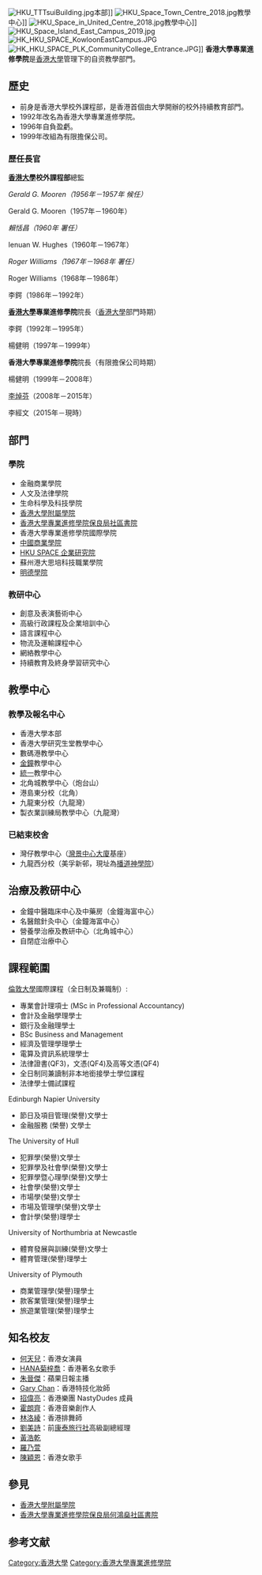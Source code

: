 {{Infobox University
| name = 香港大學專業進修學院
| native_name = HKU School of Professional and Continuing Education
| image = [[File:HKUSPACE_logo.svg|250px]]
|established =1957年5月21日
|chairman_label=主席
|chairman=[[陳坤耀|陳坤耀]] <small>''董事局主席''</small>
|dean        = 李經文
| head_label=副院長
| head =陳阮德徽 <small>''常務副院長（行政及資源）／物流及運輸課程中心總監''</small><br>陳龍生 <small>''常務副院長／[[香港大學附屬學院|附屬學院]]校長''</small><br>盧兆興 <small>''常務副院長（文學及科學）／生命科學及科技學院總監''</small><br>祁樂彬 <small>''常務副院長（學務）''</small><br>[[劉寧榮|劉寧榮]] <small>''常務副院長（商學及中國發展）／中國商業學院執行院長 / 香港大學SPACE企業研究院執行院長／金融商業學院總監／蘇州港大思培學院支援辦公室總監''</small>
| students =21,196(2018/19)<ref>{{cite web |title=資料概況 |url=https://hkuspace.hku.hk/cht/discover/about/facts-figures |accessdate=2020-02-25 |ref=facts-figures |archive-date=2020-02-03 |archive-url=https://web.archive.org/web/20200203042250/https://hkuspace.hku.hk/cht/discover/about/facts-figures |dead-url=no }}</ref> 
|postgrad =5,969
|undergrad =15,227
|staff       =2,891
|address={{HKG}}香港島龍虎山般咸道[[香港大學|香港大學]]徐展堂樓<br>{{HKG}}香港島龍虎山[[香港大學|香港大學]]大學道3號研究生堂P6層<br>{{HKG}}香港島[[金鐘|金鐘]]夏愨道18號[[海富中心|海富中心]]2-3樓<br>{{HKG}}香港島[[金鐘|金鐘]]金鐘道95號[[統一中心|統一中心]]6樓<br>{{HKG}}香港島鋼線灣數碼港道100號數碼港第1座5樓 <br>{{HKG}}香港島[[銅鑼灣|銅鑼灣]]禮頓道66號<br>{{HKG}}香港島[[北角|北角]]英皇道250號北角城中心1樓、4樓、7樓、 11樓、13至14樓<br>{{HKG}}香港島[[北角|北角]][[英皇道|英皇道]]494號<br>{{HKG}}九龍[[九龍灣|九龍灣]]宏開道28號<br>{{HKG}}九龍[[九龍灣|九龍灣]]大業街63號<br>{{HKG}}九龍[[長沙灣|長沙灣]][[荔枝角道|荔枝角道]]888號南商金融創新中心5樓全層
|campus=市區<br>工商業區
|affiliations=<!-- 注释出：[[File:University_of_Hong_Kong.svg|15px]] --> [[香港大學|香港大學]]<br>[[自資高等教育聯盟|自資高等教育聯盟]]
| website = [http://hkuspace.hku.hk hkuspace.hku.hk]
}}{{commonscat|HKU SPACE|香港大學專業進修學院}}
{{Chinese
|t=香港大學專業進修學院
|y=Hēung góng daaih hohk jyūn yihp jeun sāu hohk yún
|j=Hoeng1 gong2 daai6 hok6 zyun1 jip6 zoen3 sau1 hok6 jun2
}}[[File:HKU_TTTsuiBuilding.jpg|thumb]]本部]]
[[File:HKU_Space_Town_Centre_2018.jpg|thumb]]教學中心]]
[[File:HKU_Space_in_United_Centre_2018.jpg|thumb]]教學中心]]
[[File:HKU_Space_Island_East_Campus_2019.jpg|thumb]] 
[[File:HK_HKU_SPACE_KowloonEastCampus.JPG|thumb]]
[[File:HK_HKU_SPACE_PLK_CommunityCollege_Entrance.JPG|thumb]]]]
'''香港大學專業進修學院'''是[[香港大學|香港大學]]管理下的自资教學部門。

== 歷史 ==
*前身是香港大學校外課程部，是香港首個由大學開辦的校外持續教育部門。
*1992年改名為香港大學專業進修學院。
*1996年自負盈虧。
*1999年改組為有限擔保公司。

===歷任長官===
'''[[香港大學|香港大學]]校外課程部'''總監

''Gerald G. Mooren（1956年－1957年 候任）''

Gerald G. Mooren（1957年－1960年）

''賴恬昌（1960年 署任）'' 

Ienuan W. Hughes（1960年－1967年）

''Roger Williams（1967年－1968年 署任）''

Roger Williams（1968年－1986年）

李鍔（1986年－1992年）

'''[[香港大學|香港大學]]專業進修學院'''院長（[[香港大學|香港大學]]部門時期）

李鍔（1992年－1995年）

楊健明（1997年－1999年）

'''香港大學專業進修學院'''院長（有限擔保公司時期）

楊健明（1999年－2008年）

[[李焯芬|李焯芬]]（2008年－2015年）

李經文（2015年－現時）

== 部門 ==
=== 學院 ===
*金融商業學院
*人文及法律學院
*生命科學及科技學院
*[[香港大學附屬學院|香港大學附屬學院]]
*[[香港大學專業進修學院保良局社區書院|香港大學專業進修學院保良局社區書院]]
*香港大學專業進修學院國際學院
*[http://www.hkuspace.hku.hk/icb 中國商業學院]
*[http://www.hkuspace.hku.hk/sea HKU SPACE 企業研究院]
*蘇州港大思培科技職業學院
*[[明德學院|明德學院]]

=== 教研中心 ===
*創意及表演藝術中心
*高級行政課程及企業培訓中心
*語言課程中心
*物流及運輸課程中心
*網絡教學中心
*持續教育及終身學習研究中心

==教學中心==
===教學及報名中心===
*香港大學本部
*香港大學研究生堂教學中心
*數碼港教學中心
*[[金鐘|金鐘]]教學中心
*[[統一中心|統一]]教學中心
*北角城教學中心（炮台山）
*港島東分校（北角）
*九龍東分校（九龍灣）
*製衣業訓練局教學中心（九龍灣）

===已結束校舍===
*灣仔教學中心（[[灣景中心大廈|灣景中心大廈]]基座）
*九龍西分校（美孚新邨，現址為[[播道神學院|播道神學院]]）

==治療及教研中心==

*金鐘中醫臨床中心及中藥房（金鐘海富中心）
*名醫館針灸中心（金鐘海富中心）
*營養學治療及教研中心（北角城中心）
*自閉症治療中心

== 課程範圍 ==
;[[倫敦大學|倫敦大學]]國際課程（全日制及兼職制）:
*專業會計理項士 (MSc in Professional Accountancy)
*會計及金融學理學士
*銀行及金融理學士
*BSc Business  and Management
*經濟及管理學理學士
*電算及資訊系統理學士
*法律證書(QF3)，文憑(QF4)及高等文憑(QF4)
*全日制同兼讀制非本地銜接學士學位課程
*法律學士備試課程
;Edinburgh Napier University
*節日及項目管理(榮譽)文學士
*金融服務 (榮譽) 文學士
;The University of Hull
*犯罪學(榮譽)文學士
*犯罪學及社會學(榮譽)文學士
*犯罪學暨心理學(榮譽)文學士
*社會學(榮譽)文學士
*市場學(榮譽)文學士
*市場及管理學(榮譽)文學士
*會計學(榮譽)理學士
;University of Northumbria at Newcastle
*體育發展與訓練(榮譽)文學士
*體育管理(榮譽)理學士
;University of Plymouth
*商業管理學(榮譽)理學士
*款客業管理(榮譽)理學士
*旅遊業管理(榮譽)理學士

==知名校友==
*[[何天兒|何天兒]]：香港女演員
*[[菊梓喬|HANA菊梓喬]]：香港著名女歌手
*[[朱晉傑|朱晉傑]]：蘋果日報主播
*[[Gary_Chan|Gary Chan]]：香港特技化妝師
*[[招偉亮|招偉亮]]：香港樂團 NastyDudes 成員
*[[霍朗齊|霍朗齊]]：香港音樂創作人
*[[林洛綾|林洛綾]]：香港排舞師
*[[劉美詩|劉美詩]]：前[[康泰旅行社|康泰旅行社]]高級副總經理
*[[黃浩乾|黃浩乾]]
*[[羅乃萱|羅乃萱]]
*[[陳穎恩|陳穎恩]]：香港女歌手

== 參見 ==
* [[香港大學附屬學院|香港大學附屬學院]]
* [[香港大學專業進修學院保良局何鴻燊社區書院|香港大學專業進修學院保良局何鴻燊社區書院]]

== 参考文献 ==
{{Reflist|2}}

{{Hku space}}
{{香港大學}}
{{香港藝術教育}}
[[Category:香港大學|Category:香港大學]]
[[Category:香港大學專業進修學院|Category:香港大學專業進修學院]]